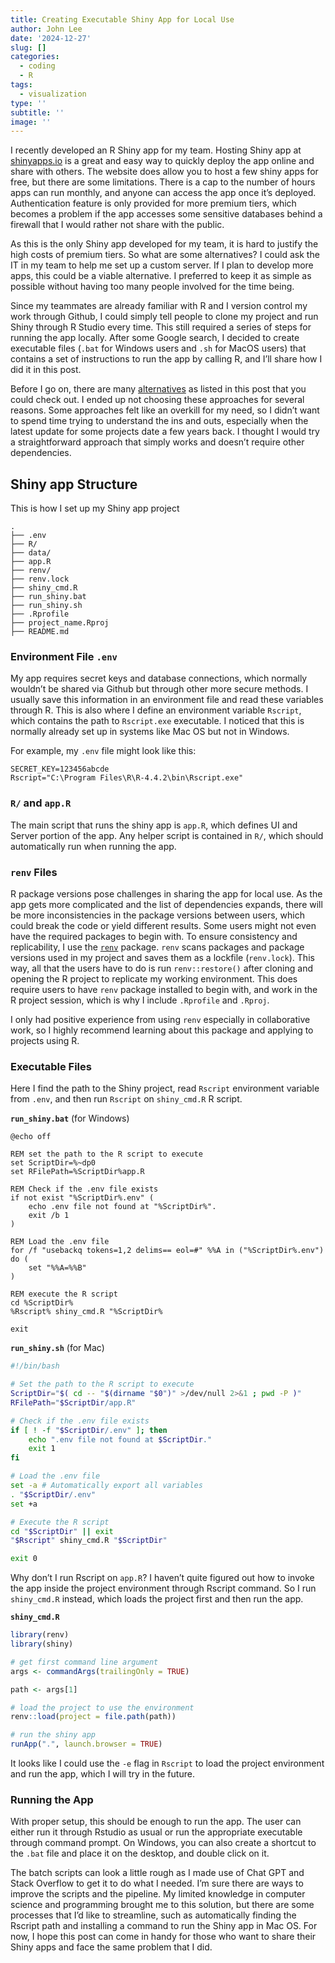 ```yaml
---
title: Creating Executable Shiny App for Local Use
author: John Lee
date: '2024-12-27'
slug: []
categories:
  - coding
  - R
tags:
  - visualization
type: ''
subtitle: ''
image: ''
---
```


I recently developed an R Shiny app for my team. Hosting Shiny app at [shinyapps.io](https://www.shinyapps.io/) is a great and easy way to quickly deploy the app online and share with others. The website does allow you to host a few shiny apps for free, but there are some limitations. There is a cap to the number of hours apps can run monthly, and anyone can access the app once it's deployed. Authentication feature is only provided for more premium tiers, which becomes a problem if the app accesses some sensitive databases behind a firewall that I would rather not share with the public.

As this is the only Shiny app developed for my team, it is hard to justify the high costs of premium tiers. So what are some alternatives? I could ask the IT in my team to help me set up a custom server. If I plan to develop more apps, this could be a viable alternative. I preferred to keep it as simple as possible without having too many people involved for the time being. 

Since my teammates are already familiar with R and I version control my work through Github, I could simply tell people to clone my project and run Shiny through R Studio every time. This still required a series of steps for running the app locally. After some Google search, I decided to create executable files (`.bat` for Windows users and `.sh` for MacOS users) that contains a set of instructions to run the app by calling R, and I'll share how I did it in this post.

Before I go on, there are many [alternatives](https://stackoverflow.com/questions/69515395/how-to-run-a-shiny-app-as-a-standalone-application) as listed in this post that you could check out. I ended up not choosing these approaches for several reasons. Some approaches felt like an overkill for my need, so I didn't want to spend time trying to understand the ins and outs, especially when the latest update for some projects date a few years back. I thought I would try a straightforward approach that simply works and doesn't require other dependencies.

## Shiny app Structure

This is how I set up my Shiny app project

```
.
├── .env
├── R/
├── data/
├── app.R
├── renv/
├── renv.lock
├── shiny_cmd.R
├── run_shiny.bat
├── run_shiny.sh
├── .Rprofile
├── project_name.Rproj
├── README.md
```

### Environment File `.env`

My app requires secret keys and database connections, which normally wouldn't be shared via Github but through other more secure methods. I usually save this information in an environment file and read these variables through R. This is also where I define an environment variable `Rscript`, which contains the path to `Rscript.exe` executable. I noticed that this is normally already set up in systems like Mac OS but not in Windows.

For example, my `.env` file might look like this:

```
SECRET_KEY=123456abcde
Rscript="C:\Program Files\R\R-4.4.2\bin\Rscript.exe"
```

### `R/` and `app.R`

The main script that runs the shiny app is `app.R`, which defines UI and Server portion of the app. Any helper script is contained in `R/`, which should automatically run when running the app.

### `renv` Files

R package versions pose challenges in sharing the app for local use. As the app gets more complicated and the list of dependencies expands, there will be more inconsistencies in the package versions between users, which could break the code or yield different results. Some users might not even have the required packages to begin with. To ensure consistency and replicability, I use the [`renv`](https://rstudio.github.io/renv/articles/renv.html) package. `renv` scans packages and package versions used in my project and saves them as a lockfile (`renv.lock`). This way, all that the users have to do is run `renv::restore()` after cloning and opening the R project to replicate my working environment. This does require users to have `renv` package installed to begin with, and work in the R project session, which is why I include `.Rprofile` and `.Rproj`.

I only had positive experience from using `renv` especially in collaborative work, so I highly recommend learning about this package and applying to projects using R.

### Executable Files

Here I find the path to the Shiny project, read `Rscript` environment variable from `.env`, and then run `Rscript` on `shiny_cmd.R` R script.

**`run_shiny.bat`** (for Windows)

```
@echo off

REM set the path to the R script to execute
set ScriptDir=%~dp0
set RFilePath=%ScriptDir%app.R

REM Check if the .env file exists
if not exist "%ScriptDir%.env" (
    echo .env file not found at "%ScriptDir%".
    exit /b 1
)

REM Load the .env file
for /f "usebackq tokens=1,2 delims== eol=#" %%A in ("%ScriptDir%.env") do (
    set "%%A=%%B"
)

REM execute the R script
cd %ScriptDir%
%Rscript% shiny_cmd.R "%ScriptDir%

exit
```

**`run_shiny.sh`** (for Mac)

```bash
#!/bin/bash

# Set the path to the R script to execute
ScriptDir="$( cd -- "$(dirname "$0")" >/dev/null 2>&1 ; pwd -P )"
RFilePath="$ScriptDir/app.R"

# Check if the .env file exists
if [ ! -f "$ScriptDir/.env" ]; then
    echo ".env file not found at $ScriptDir."
    exit 1
fi

# Load the .env file
set -a # Automatically export all variables
. "$ScriptDir/.env"
set +a

# Execute the R script
cd "$ScriptDir" || exit
"$Rscript" shiny_cmd.R "$ScriptDir"

exit 0
```

Why don't I run Rscript on `app.R`? I haven't quite figured out how to invoke the app inside the project environment through Rscript command. So I run `shiny_cmd.R` instead, which loads the project first and then run the app.

**`shiny_cmd.R`**

```r
library(renv)
library(shiny)

# get first command line argument
args <- commandArgs(trailingOnly = TRUE)

path <- args[1]

# load the project to use the environment
renv::load(project = file.path(path))

# run the shiny app
runApp(".", launch.browser = TRUE)
```

It looks like I could use the `-e` flag in `Rscript` to load the project environment and run the app, which I will try in the future.

### Running the App

With proper setup, this should be enough to run the app. The user can either run it through Rstudio as usual or run the appropriate executable through command prompt. On Windows, you can also create a shortcut to the `.bat` file and place it on the desktop, and double click on it.

The batch scripts can look a little rough as I made use of Chat GPT and Stack Overflow to get it to do what I needed. I'm sure there are ways to improve the scripts and the pipeline. My limited knowledge in computer science and programming brought me to this solution, but there are some processes that I'd like to streamline, such as automatically finding the Rscript path and installing a command to run the Shiny app in Mac OS. For now, I hope this post can come in handy for those who want to share their Shiny apps and face the same problem that I did. 
